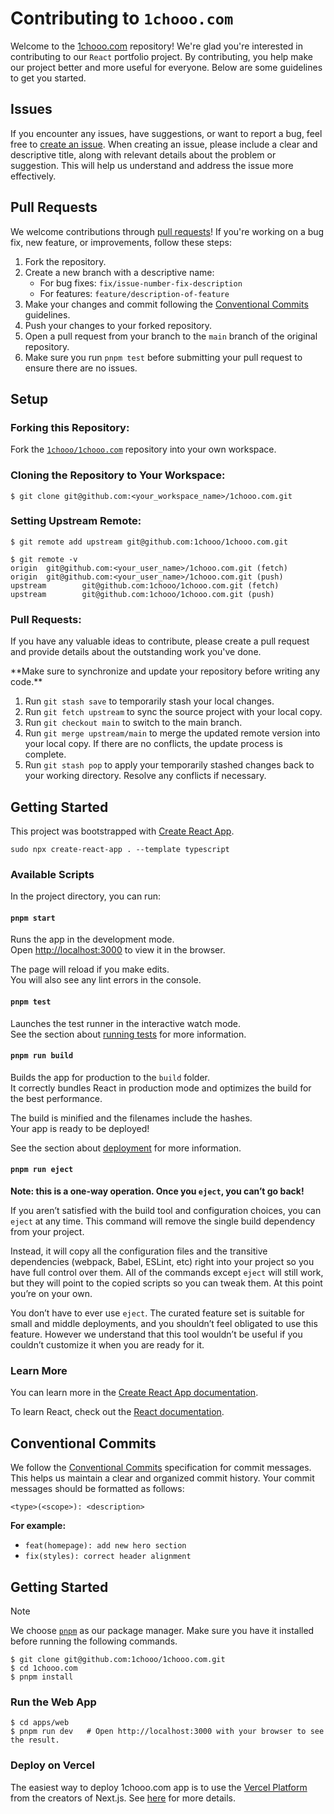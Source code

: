 
# Contributing to `1chooo.com`

Welcome to the [1chooo.com](https://github.com/1chooo/portfolio) repository! We're glad you're interested in contributing to our `React` portfolio project. By contributing, you help make our project better and more useful for everyone. Below are some guidelines to get you started.

## Issues

If you encounter any issues, have suggestions, or want to report a bug, feel free to [create an issue](https://github.com/1chooo/portfolio/issues). When creating an issue, please include a clear and descriptive title, along with relevant details about the problem or suggestion. This will help us understand and address the issue more effectively.

## Pull Requests

We welcome contributions through [pull requests](https://github.com/1chooo/portfolio/pulls)! If you're working on a bug fix, new feature, or improvements, follow these steps:

1. Fork the repository.
2. Create a new branch with a descriptive name:
    - For bug fixes: `fix/issue-number-fix-description`
    - For features: `feature/description-of-feature`
3. Make your changes and commit following the [Conventional Commits](#conventional-commits) guidelines.
4. Push your changes to your forked repository.
5. Open a pull request from your branch to the `main` branch of the original repository.
6. Make sure you run `pnpm test` before submitting your pull request to ensure there are no issues.

## Setup

### Forking this Repository:

Fork the [`1chooo/1chooo.com`](https://github.com/1chooo/portfolio) repository into your own workspace.

### Cloning the Repository to Your Workspace:

```shell
$ git clone git@github.com:<your_workspace_name>/1chooo.com.git
```

### Setting Upstream Remote:

```shell
$ git remote add upstream git@github.com:1chooo/1chooo.com.git

$ git remote -v
origin  git@github.com:<your_user_name>/1chooo.com.git (fetch)
origin  git@github.com:<your_user_name>/1chooo.com.git (push)
upstream        git@github.com:1chooo/1chooo.com.git (fetch)
upstream        git@github.com:1chooo/1chooo.com.git (push)
```

### Pull Requests:

If you have any valuable ideas to contribute, please create a pull request and provide details about the outstanding work you've done.

<Callout type="info">
  **Make sure to synchronize and update your repository before writing any code.**

  1. Run `git stash save` to temporarily stash your local changes.
  2. Run `git fetch upstream` to sync the source project with your local copy.
  3. Run `git checkout main` to switch to the main branch.
  4. Run `git merge upstream/main` to merge the updated remote version into your local copy. If there are no conflicts, the update process is complete.
  5. Run `git stash pop` to apply your temporarily stashed changes back to your working directory. Resolve any conflicts if necessary.
</Callout>

## Getting Started

This project was bootstrapped with [Create React App](https://github.com/facebook/create-react-app).

```shell
sudo npx create-react-app . --template typescript
```

### Available Scripts

In the project directory, you can run:

#### `pnpm start`

Runs the app in the development mode.\
Open [http://localhost:3000](http://localhost:3000) to view it in the browser.

The page will reload if you make edits.\
You will also see any lint errors in the console.

#### `pnpm test`

Launches the test runner in the interactive watch mode.\
See the section about [running tests](https://facebook.github.io/create-react-app/docs/running-tests) for more information.

#### `pnpm run build`

Builds the app for production to the `build` folder.\
It correctly bundles React in production mode and optimizes the build for the best performance.

The build is minified and the filenames include the hashes.\
Your app is ready to be deployed!

See the section about [deployment](https://facebook.github.io/create-react-app/docs/deployment) for more information.

#### `pnpm run eject`

**Note: this is a one-way operation. Once you `eject`, you can’t go back!**

If you aren’t satisfied with the build tool and configuration choices, you can `eject` at any time. This command will remove the single build dependency from your project.

Instead, it will copy all the configuration files and the transitive dependencies (webpack, Babel, ESLint, etc) right into your project so you have full control over them. All of the commands except `eject` will still work, but they will point to the copied scripts so you can tweak them. At this point you’re on your own.

You don’t have to ever use `eject`. The curated feature set is suitable for small and middle deployments, and you shouldn’t feel obligated to use this feature. However we understand that this tool wouldn’t be useful if you couldn’t customize it when you are ready for it.

### Learn More

You can learn more in the [Create React App documentation](https://facebook.github.io/create-react-app/docs/getting-started).

To learn React, check out the [React documentation](https://reactjs.org/).

## Conventional Commits

We follow the [Conventional Commits](https://www.conventionalcommits.org/en/v1.0.0/) specification for commit messages. This helps us maintain a clear and organized commit history. Your commit messages should be formatted as follows:

```
<type>(<scope>): <description>
```

**For example:**

- `feat(homepage): add new hero section`
- `fix(styles): correct header alignment`

## Getting Started

> [!NOTE]
> We choose [`pnpm`](https://pnpm.io/) as our package manager. Make sure you have it installed before running the following commands.

```shell
$ git clone git@github.com:1chooo/1chooo.com.git
$ cd 1chooo.com
$ pnpm install
```

### Run the Web App

```shell
$ cd apps/web
$ pnpm run dev   # Open http://localhost:3000 with your browser to see the result.
```

### Deploy on Vercel

The easiest way to deploy 1chooo.com app is to use the [Vercel Platform](https://vercel.com/new?utm_medium=default-template&filter=next.js&utm_source=create-next-app&utm_campaign=create-next-app-readme) from the creators of Next.js. See [here](https://nextjs.org/docs/app/building-your-application/deploying) for more details.
